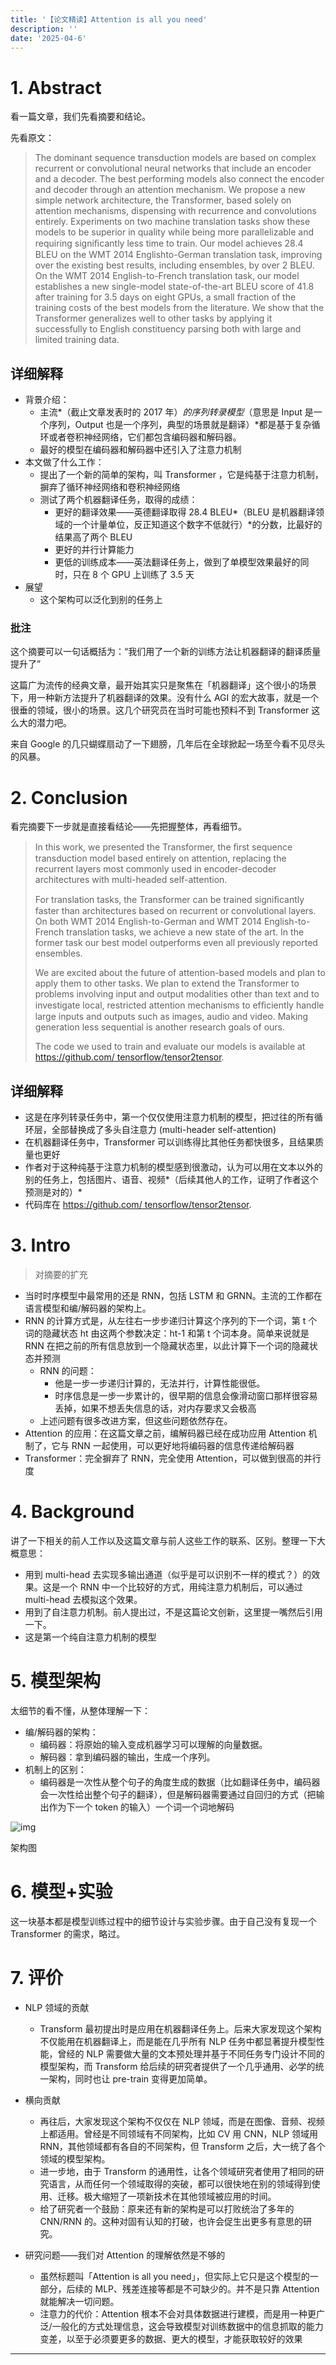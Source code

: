 ```yaml
---
title: '【论文精读】Attention is all you need'
description: ''
date: '2025-04-6'
---
```


# 1. Abstract

看一篇文章，我们先看摘要和结论。

先看原文：

> The dominant sequence transduction models are based on complex recurrent or convolutional neural networks that include an encoder and a decoder. The best performing models also connect the encoder and decoder through an attention mechanism. We propose a new simple network architecture, the Transformer, based solely on attention mechanisms, dispensing with recurrence and convolutions entirely. Experiments on two machine translation tasks show these models to be superior in quality while being more parallelizable and requiring signiﬁcantly less time to train. Our model achieves 28.4 BLEU on the WMT 2014 Englishto-German translation task, improving over the existing best results, including ensembles, by over 2 BLEU. On the WMT 2014 English-to-French translation task, our model establishes a new single-model state-of-the-art BLEU score of 41.8 after training for 3.5 days on eight GPUs, a small fraction of the training costs of the best models from the literature. We show that the Transformer generalizes well to other tasks by applying it successfully to English constituency parsing both with large and limited training data.

## 详细解释

- 背景介绍：
  - 主流*（截止文章发表时的 2017 年）*的序列转录模型*（意思是 Input 是一个序列，Output 也是一个序列，典型的场景就是翻译）*都是基于复杂循环或者卷积神经网络，它们都包含编码器和解码器。
  - 最好的模型在编码器和解码器中还引入了注意力机制
- 本文做了什么工作：
  - 提出了一个新的简单的架构，叫 Transformer ，它是纯基于注意力机制，摒弃了循环神经网络和卷积神经网络
  - 测试了两个机器翻译任务，取得的成绩：
    - 更好的翻译效果——英德翻译取得 28.4 BLEU*（BLEU 是机器翻译领域的一个计量单位，反正知道这个数字不低就行）*的分数，比最好的结果高了两个 BLEU
    - 更好的并行计算能力
    - 更低的训练成本——英法翻译任务上，做到了单模型效果最好的同时，只在 8 个 GPU 上训练了 3.5 天
- 展望
  - 这个架构可以泛化到别的任务上

### 批注

这个摘要可以一句话概括为：“我们用了一个新的训练方法让机器翻译的翻译质量提升了”

这篇广为流传的经典文章，最开始其实只是聚焦在「机器翻译」这个很小的场景下，用一种新方法提升了机器翻译的效果。没有什么 AGI 的宏大故事，就是一个很垂的领域，很小的场景。这几个研究员在当时可能也预料不到 Transformer 这么大的潜力吧。

来自 Google 的几只蝴蝶扇动了一下翅膀，几年后在全球掀起一场至今看不见尽头的风暴。

# 2. Conclusion

看完摘要下一步就是直接看结论——先把握整体，再看细节。

> In this work, we presented the Transformer, the ﬁrst sequence transduction model based entirely on attention, replacing the recurrent layers most commonly used in encoder-decoder architectures with multi-headed self-attention.
>
> For translation tasks, the Transformer can be trained signiﬁcantly faster than architectures based on recurrent or convolutional layers. On both WMT 2014 English-to-German and WMT 2014 English-to-French translation tasks, we achieve a new state of the art. In the former task our best model outperforms even all previously reported ensembles.
>
> We are excited about the future of attention-based models and plan to apply them to other tasks. We plan to extend the Transformer to problems involving input and output modalities other than text and to investigate local, restricted attention mechanisms to efﬁciently handle large inputs and outputs such as images, audio and video. Making generation less sequential is another research goals of ours.
>
> The code we used to train and evaluate our models is available at [https://github.com/ tensorflow/tensor2tensor](https://github.com/tensorflow/tensor2tensor).

## 详细解释

- 这是在序列转录任务中，第一个仅仅使用注意力机制的模型，把过往的所有循环层，全部替换成了多头自注意力 (multi-header self-attention)
- 在机器翻译任务中，Transformer 可以训练得比其他任务都快很多，且结果质量也更好
- 作者对于这种纯基于注意力机制的模型感到很激动，认为可以用在文本以外的别的任务上，包括图片、语音、视频*（后续其他人的工作，证明了作者这个预测是对的）*
- 代码库在 [https://github.com/ tensorflow/tensor2tensor](https://github.com/tensorflow/tensor2tensor).

# 3. Intro

> 对摘要的扩充

- 当时时序模型中最常用的还是 RNN，包括 LSTM 和 GRNN。主流的工作都在语言模型和编/解码器的架构上。
- RNN 的计算方式是，从左往右一步步递归计算这个序列的下一个词，第 t 个词的隐藏状态 ht 由这两个参数决定：ht-1 和第 t 个词本身。简单来说就是 RNN 在把之前的所有信息放到一个隐藏状态里，以此计算下一个词的隐藏状态并预测
  - RNN 的问题：
    - 他是一步一步递归计算的，无法并行，计算性能很低。
    - 时序信息是一步一步累计的，很早期的信息会像滑动窗口那样很容易丢掉，如果不想丢失信息的话，对内存要求又会极高
  - 上述问题有很多改进方案，但这些问题依然存在。
- Attention 的应用：在这篇文章之前，编解码器已经在成功应用 Attention 机制了，它与 RNN 一起使用，可以更好地将编码器的信息传递给解码器
- Transformer：完全摒弃了 RNN，完全使用 Attention，可以做到很高的并行度

# 4. Background

讲了一下相关的前人工作以及这篇文章与前人这些工作的联系、区别。整理一下大概意思：

- 用到 multi-head 去实现多输出通道（似乎是可以识别不一样的模式？）的效果。这是一个 RNN 中一个比较好的方式，用纯注意力机制后，可以通过 multi-head 去模拟这个效果。
- 用到了自注意力机制。前人提出过，不是这篇论文创新，这里提一嘴然后引用一下。
- 这是第一个纯自注意力机制的模型

# 5. 模型架构

太细节的看不懂，从整体理解一下：

- 编/解码器的架构：
  - 编码器：将原始的输入变成机器学习可以理解的向量数据。
  - 解码器：拿到编码器的输出，生成一个序列。
- 机制上的区别：
  - 编码器是一次性从整个句子的角度生成的数据（比如翻译任务中，编码器会一次性给出整个句子的翻译），但是解码器需要通过自回归的方式（把输出作为下一个 token 的输入）一个词一个词地解码

![img](https://m-baigua-com.oss-cn-beijing.aliyuncs.com/images/image-ixrw.png)

架构图

# 6. 模型+实验

这一块基本都是模型训练过程中的细节设计与实验步骤。由于自己没有复现一个 Transformer 的需求，略过。

# 7. 评价

- NLP 领域的贡献
  - Transform 最初提出时是应用在机器翻译任务上。后来大家发现这个架构不仅能用在机器翻译上，而是能在几乎所有 NLP 任务中都显著提升模型性能，曾经的 NLP 需要做大量的文本预处理并基于不同任务专门设计不同的模型架构，而 Transform 给后续的研究者提供了一个几乎通用、必学的统一架构，同时也让 pre-train 变得更加简单。
- 横向贡献

  - 再往后，大家发现这个架构不仅仅在 NLP 领域，而是在图像、音频、视频上都适用。曾经是不同领域有不同架构，比如 CV 用 CNN，NLP 领域用 RNN，其他领域都有各自的不同架构，但 Transform 之后，大一统了各个领域的模型架构。
  - 进一步地，由于 Transform 的通用性，让各个领域研究者使用了相同的研究语言，从而任何一个领域取得的突破，都可以很快地在别的领域得到使用、迁移。极大缩短了一项新技术在其他领域被应用的时间。
  - 给了研究者一个鼓励：原来还有新的架构是可以打败统治了多年的 CNN/RNN 的。这种对固有认知的打破，也许会促生出更多有意思的研究。

- 研究问题——我们对 Attention 的理解依然是不够的
  - 虽然标题叫「Attention is all you need」，但实际上它只是这个模型的一部分，后续的 MLP、残差连接等都是不可缺少的。并不是只靠 Attention 就能解决一切问题。
  - 注意力的代价：Attention 根本不会对具体数据进行建模，而是用一种更广泛/一般化的方式处理信息，这会导致模型对训练数据中的信息抓取的能力变差，以至于必须要更多的数据、更大的模型，才能获取较好的效果

---
